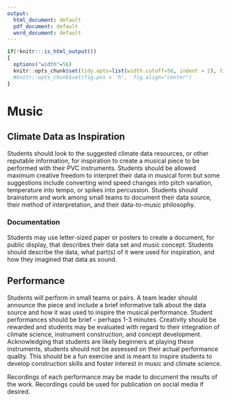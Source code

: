 ---
output:
  html_document: default
  pdf_document: default
  word_document: default
---
```{r include = FALSE}
if(!knitr:::is_html_output())
{
  options("width"=56)
  knitr::opts_chunk$set(tidy.opts=list(width.cutoff=56, indent = 2), tidy = TRUE)
  #knitr::opts_chunk$set(fig.pos = 'h',  fig.align="center")
}
```
# Music 

## Climate Data as Inspiration
Students should look to the suggested climate data resources, or other reputable information, for inspiration to create a musical piece to be performed with their PVC instruments. Students should be allowed maximum creative freedom to interpret their data in musical form but some suggestions include converting wind speed changes into pitch variation, temperature into tempo, or spikes into percussion. Students should brainstorm and work among small teams to document their data source, their method of interpretation, and their data-to-music philosophy. 

### Documentation
Students may use letter-sized paper or posters to create a document, for public display, that describes their data set and music concept. Students should describe the data, what part(s) of it were used for inspiration, and how they imagined that data as sound. 

## Performance
Students will perform in small teams or pairs. A team leader should announce the piece and include a brief informative talk about the data source and how it was used to inspire the musical performance. Student performances should be brief -- perhaps 1-3 minutes. Creativity should be rewarded and students may be evaluated with regard to their integration of climate science, instrument construction, and concept development. Acknowledging that students are likely beginners at playing these instruments, students should not be assessed on their actual performance quality. This should be a fun exercise and is meant to inspire students to develop construction skills and foster interest in music and climate science.

Recordings of each performance may be made to document the results of the work. Recordings could be used for publication on social media if desired. 